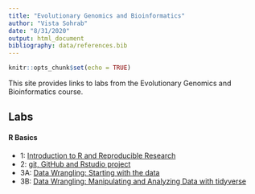 ```yaml
---
title: "Evolutionary Genomics and Bioinformatics"
author: "Vista Sohrab"
date: "8/31/2020"
output: html_document
bibliography: data/references.bib
---
```


```r
knitr::opts_chunk$set(echo = TRUE)
```


This site provides links to labs from the Evolutionary Genomics and Bioinformatics course.

## Labs
#### R Basics

* 1: [Introduction to R and Reproducible Research](lab1_VistaSohrab.html)
* 2: [git, GitHub and Rstudio project](lab2_VistaSohrab.html)
* 3A: [Data Wrangling: Starting with the data](lab3A_VistaSohrab.html)
* 3B: [Data Wrangling: Manipulating and Analyzing Data with tidyverse](lab3B_VistaSohrab.html)



